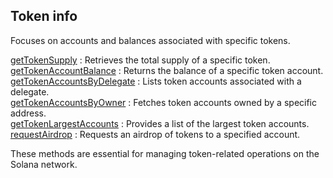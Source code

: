 ## Token info

Focuses on accounts and balances associated with specific tokens.

[getTokenSupply](/solana-api/tekeninfo/getTokenSupply) : Retrieves the total supply of a specific token.  \
[getTokenAccountBalance](/solana-api/tekeninfo/getTokenAccountBalance) : Returns the balance of a specific token account.  \
[getTokenAccountsByDelegate](/solana-api/tekeninfo/getTokenAccountsByDelegate) : Lists token accounts associated with a delegate.  \
[getTokenAccountsByOwner](/solana-api/tekeninfo/getTokenAccountsByOwner) : Fetches token accounts owned by a specific address.  \
[getTokenLargestAccounts](/solana-api/tekeninfo/getTokenLargestAccounts) : Provides a list of the largest token accounts.  \
[requestAirdrop](/solana-api/tekeninfo/requestAirdrop) : Requests an airdrop of tokens to a specified account.

These methods are essential for managing token-related operations on the Solana network.
